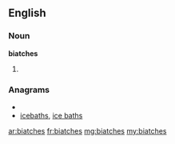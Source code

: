 ==English==

===Noun===
'''biatches'''

# {{plural of|biatch}}

===Anagrams===
* {{alphagram|abcehist}}
* [[icebaths#English|icebaths]], [[ice baths#English|ice baths]]

[[ar:biatches]]
[[fr:biatches]]
[[mg:biatches]]
[[my:biatches]]
